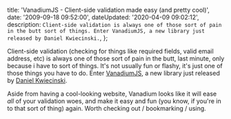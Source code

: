 

  title: 'VanadiumJS - Client-side validation made easy (and pretty cool)',
  date: '2009-09-18 09:52:00',
  dateUpdated: '2020-04-09 09:02:12',
  description: `Client-side validation is always one of those sort of pain in the butt sort of things. Enter VanadiumJS, a new library just released by Daniel Kwiecinski.`,
};

Client-side validation (checking for things like required fields, valid email address, etc) is always one of those sort of pain in the butt, last minute, only because i have to sort of things. It's not usually fun or flashy, it's just one of those things you have to do. Enter [VanadiumJS](http://vanadiumjs.com/), a new library just released by [Daniel Kwiecinski](http://lambder.com/).

Aside from having a cool-looking website, Vanadium looks like it will ease _all_ of your validation woes, and make it easy and fun (you know, if you're in to that sort of thing) again. Worth checking out / bookmarking / using.
